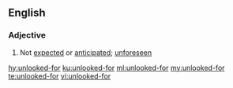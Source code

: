 ==English==

===Adjective===
{{en-adj}}

# Not [[expected]] or [[anticipated]]; [[unforeseen]]

[[hy:unlooked-for]]
[[ku:unlooked-for]]
[[ml:unlooked-for]]
[[my:unlooked-for]]
[[te:unlooked-for]]
[[vi:unlooked-for]]
